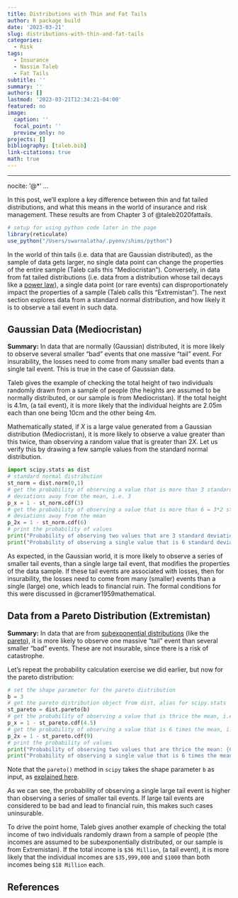 ```yaml
---
title: Distributions with Thin and Fat Tails
author: R package build
date: '2023-03-21'
slug: distributions-with-thin-and-fat-tails
categories:
  - Risk
tags:
  - Insurance
  - Nassim Taleb
  - Fat Tails
subtitle: ''
summary: ''
authors: []
lastmod: '2023-03-21T12:34:21-04:00'
featured: no
image:
  caption: ''
  focal_point: ''
  preview_only: no
projects: []
bibliography: [taleb.bib]
link-citations: true
math: true
---
```

---
nocite: '@*'
...

In this post, we'll explore a key difference between thin and fat tailed distributions, and what this means in the world of insurance and risk management. These results are from Chapter 3 of @taleb2020fattails. 

```r
# setup for using python code later in the page
library(reticulate)
use_python("/Users/swarnalatha/.pyenv/shims/python")
```

In the world of thin tails (i.e. data that are Gaussian distributed), as the sample of data gets larger, no single data point can change the properties of the entire sample (Taleb calls this "Mediocristan"). Conversely, in data from fat tailed distributions (i.e. data from a distribution whose tail decays like a [power law](https://en.wikipedia.org/wiki/Power_law)), a single data point (or rare events) can disproportionately impact the properties of a sample (Taleb calls this "Extremistan"). The next section explores data from a standard normal distribution, and how likely it is to observe a tail event in such data.

## Gaussian Data (Mediocristan)
**Summary:** In data that are normally (Gaussian) distributed, it is more likely to observe several smaller "bad" events that one massive "tail" event. For insurability, the losses need to come from many smaller bad events than a single tail event. This is true in the case of Gaussian data.

Taleb gives the example of checking the total height of two individuals randomly drawn from a sample of people (the heights are assumed to be normally distributed, or our sample is from Mediocristan). If the total height is 4.1m, (a tail event), it is more likely that the individual heights are 2.05m each than one being 10cm and the other being 4m.

Mathematically stated, if $X$ is a large value generated from a Gaussian distribution (Mediocristan), it is more likely to observe a value greater than this twice, than observing a random value that is greater than $2X$. Let us verify this by drawing a few sample values from the standard normal distribution. 

```python

import scipy.stats as dist
# standard normal distribution
st_norm = dist.norm(0,1)
# get the probability of observing a value that is more than 3 standard 
# deviations away from the mean, i.e. 3
p_x = 1 - st_norm.cdf(3)
# get the probability of observing a value that is more than 6 = 3*2 standard 
# deviations away from the mean
p_2x = 1 - st_norm.cdf(6)
# print the probability of values
print("Probability of observing two values that are 3 standard deviations \n away from the mean: {0:.3E}".format(p_x * p_x))
print("Probability of observing a single value that is 6 standard deviations \n away from the mean: {0:.3E}".format(p_2x))
```

As expected, in the Gaussian world, it is more likely to observe a series of smaller tail events, than a single large tail event, that modifies the properties of the data sample. If these tail events are associated with losses, then for insurability, the losses need to come from many (smaller) events than a single (large) one, which leads to financial ruin. The formal conditions for this were discussed in @cramer1959mathematical.

## Data from a Pareto Distribution (Extremistan)
**Summary:** In data that are from [subexponential distributions](https://en.wikipedia.org/wiki/Heavy-tailed_distribution) (like the [pareto](https://en.wikipedia.org/wiki/Pareto_distribution)), it is more likely to observe one massive "tail" event than several smaller "bad" events. These are not insurable, since there is a risk of catastrophe. 

Let's repeat the probability calculation exercise we did earlier, but now for the pareto distribution:

```python

# set the shape parameter for the pareto distribution
b = 3
# get the pareto distribution object from dist, alias for scipy.stats
st_pareto = dist.pareto(b)
# get the probability of observing a value that is thrice the mean, i.e. 4.5
p_x = 1 - st_pareto.cdf(4.5)
# get the probability of observing a value that is 6 times the mean, i.e. 9
p_2x = 1 - st_pareto.cdf(9)
# print the probability of values
print("Probability of observing two values that are thrice the mean: {0:.3E}".format(p_x * p_x))
print("Probability of observing a single value that is 6 times the mean: {0:.3E}".format(p_2x))
```

Note that the `pareto()` method in `scipy` takes the shape parameter `b` as input, as [explained here](https://docs.scipy.org/doc/scipy/reference/generated/scipy.stats.pareto.html). 

As we can see, the probability of observing a single large tail event is higher than observing a series of smaller tail events. If large tail events are considered to be bad and lead to financial ruin, this makes such cases uninsurable. 

To drive the point home, Taleb gives another example of checking the total income of two individuals randomly drawn from a sample of people (the incomes are assumed to be subexponentially distributed, or our sample is from Extremistan). If the total income is `$36 Million`, (a tail event), it is more likely that the individual incomes are `$35,999,000` and `$1000` than both incomes being `$18 Million` each.

## References
